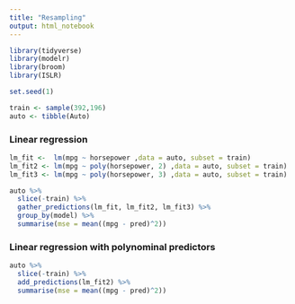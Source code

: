 ```yaml
---
title: "Resampling"
output: html_notebook
---
```

```r
library(tidyverse)
library(modelr)
library(broom)
library(ISLR)

```

```r
set.seed(1)

train <- sample(392,196)
auto <- tibble(Auto)
```

### Linear regression 

```r
lm_fit <-  lm(mpg ~ horsepower ,data = auto, subset = train)
lm_fit2 <- lm(mpg ~ poly(horsepower, 2) ,data = auto, subset = train)
lm_fit3 <- lm(mpg ~ poly(horsepower, 3) ,data = auto, subset = train)

auto %>% 
  slice(-train) %>% 
  gather_predictions(lm_fit, lm_fit2, lm_fit3) %>% 
  group_by(model) %>% 
  summarise(mse = mean((mpg - pred)^2))
```

### Linear regression with polynominal predictors 
```r


auto %>% 
  slice(-train) %>% 
  add_predictions(lm_fit2) %>% 
  summarise(mse = mean((mpg - pred)^2))

```

